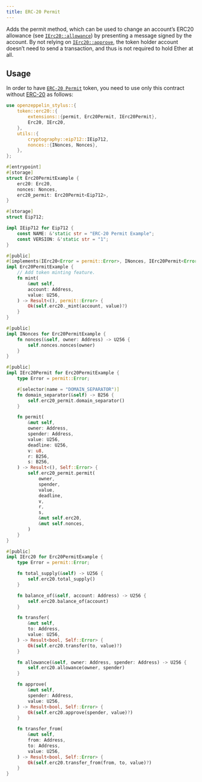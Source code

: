 ```yaml
---
title: ERC-20 Permit
---
```


Adds the permit method, which can be used to change an account’s ERC20 allowance (see [`IErc20::allowance`](https://docs.rs/openzeppelin-stylus/0.2.0/openzeppelin_stylus/token/erc20/trait.IErc20.html#tymethod.allowance)) by presenting a message signed by the account. By not relying on [`IErc20::approve`](https://docs.rs/openzeppelin-stylus/0.2.0/openzeppelin_stylus/token/erc20/trait.IErc20.html#tymethod.approve), the token holder account doesn’t need to send a transaction, and thus is not required to hold Ether at all.

## Usage

In order to have [`ERC-20 Permit`](https://docs.rs/openzeppelin-stylus/0.2.0/openzeppelin_stylus/token/erc20/extensions/permit/index.html) token, you need to use only this contract without [ERC-20](/contracts-stylus/0.2.0/erc20) as follows:

```rust
use openzeppelin_stylus::{
    token::erc20::{
        extensions::{permit, Erc20Permit, IErc20Permit},
        Erc20, IErc20,
    },
    utils::{
        cryptography::eip712::IEip712,
        nonces::{INonces, Nonces},
    },
};

#[entrypoint]
#[storage]
struct Erc20PermitExample {
    erc20: Erc20,
    nonces: Nonces,
    erc20_permit: Erc20Permit<Eip712>,
}

#[storage]
struct Eip712;

impl IEip712 for Eip712 {
    const NAME: &'static str = "ERC-20 Permit Example";
    const VERSION: &'static str = "1";
}

#[public]
#[implements(IErc20<Error = permit::Error>, INonces, IErc20Permit<Error = permit::Error>)]
impl Erc20PermitExample {
    // Add token minting feature.
    fn mint(
        &mut self,
        account: Address,
        value: U256,
    ) -> Result<(), permit::Error> {
        Ok(self.erc20._mint(account, value)?)
    }
}

#[public]
impl INonces for Erc20PermitExample {
    fn nonces(&self, owner: Address) -> U256 {
        self.nonces.nonces(owner)
    }
}

#[public]
impl IErc20Permit for Erc20PermitExample {
    type Error = permit::Error;

    #[selector(name = "DOMAIN_SEPARATOR")]
    fn domain_separator(&self) -> B256 {
        self.erc20_permit.domain_separator()
    }

    fn permit(
        &mut self,
        owner: Address,
        spender: Address,
        value: U256,
        deadline: U256,
        v: u8,
        r: B256,
        s: B256,
    ) -> Result<(), Self::Error> {
        self.erc20_permit.permit(
            owner,
            spender,
            value,
            deadline,
            v,
            r,
            s,
            &mut self.erc20,
            &mut self.nonces,
        )
    }
}

#[public]
impl IErc20 for Erc20PermitExample {
    type Error = permit::Error;

    fn total_supply(&self) -> U256 {
        self.erc20.total_supply()
    }

    fn balance_of(&self, account: Address) -> U256 {
        self.erc20.balance_of(account)
    }

    fn transfer(
        &mut self,
        to: Address,
        value: U256,
    ) -> Result<bool, Self::Error> {
        Ok(self.erc20.transfer(to, value)?)
    }

    fn allowance(&self, owner: Address, spender: Address) -> U256 {
        self.erc20.allowance(owner, spender)
    }

    fn approve(
        &mut self,
        spender: Address,
        value: U256,
    ) -> Result<bool, Self::Error> {
        Ok(self.erc20.approve(spender, value)?)
    }

    fn transfer_from(
        &mut self,
        from: Address,
        to: Address,
        value: U256,
    ) -> Result<bool, Self::Error> {
        Ok(self.erc20.transfer_from(from, to, value)?)
    }
}
```
